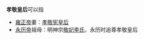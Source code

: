 '''孝敬皇后'''可以指
*[[雍正帝|雍正帝]]妻：[[孝敬宪皇后|孝敬宪皇后]]
*[[永历帝|永历帝]]祖母：明神宗[[孝敬太皇太后|敬妃李氏]]，永历时追尊孝敬皇后

{{消歧义|cat=四字封号消歧义|后}}